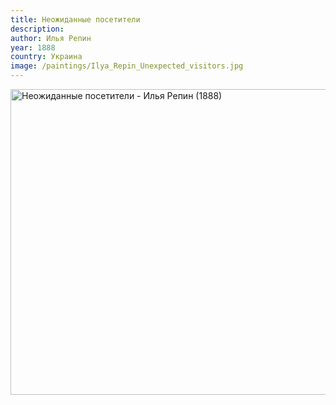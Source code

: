 ```yaml
---
title: Неожиданные посетители
description:
author: Илья Репин
year: 1888
country: Украина
image: /paintings/Ilya_Repin_Unexpected_visitors.jpg
---
```


<Image className="w-full" width="1080" height="489" src="/paintings/Ilya_Repin_Unexpected_visitors.jpg"
       alt="Неожиданные посетители - Илья Репин (1888)"
       caption="Неожиданные посетители - Илья Репин (1888)"/>
